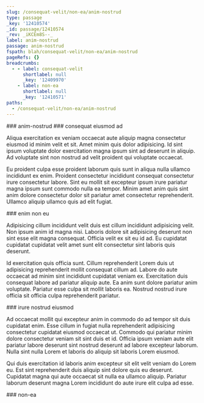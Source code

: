 ```yaml
---
slug: /consequat-velit/non-ea/anim-nostrud
type: passage
_key: '12410574'
_id: passage/12410574
_rev: _iKCEm8S--_
label: anim-nostrud
passage: anim-nostrud
fspath: blah/consequat-velit/non-ea/anim-nostrud
pageRefs: {}
breadcrumbs:
  - - label: consequat-velit
      shortlabel: null
      _key: '12409970'
    - label: non-ea
      shortlabel: null
      _key: '12410571'
paths:
  - /consequat-velit/non-ea/anim-nostrud
---
```


<NuggetArea>
<Passage slug="/consequat-velit/non-ea/anim-nostrud" type="passage" _key="12410574" _id="passage/12410574" _rev="_iKCEm8S--_" label="anim-nostrud" passage="anim-nostrud" fspath="blah/consequat-velit/non-ea/anim-nostrud" paths="/consequat-velit/non-ea/anim-nostrud">
<NuggetBody>
### anim-nostrud

</NuggetBody>
<Breadcrumbs>
<Crumbs>
<Crumb _key="12409970" label="consequat-velit" /><Crumb _key="12410571" label="non-ea" />
</Crumbs>
</Breadcrumbs>
</Passage>

<NuggetsInbound>
</NuggetsInbound>
<NuggetsOutbound>
<Nugget direction="outbound" type="nugget" _key="5a5a06f9-dd36-484f-b389-21bca52075eb" _id="nugget/5a5a06f9-dd36-484f-b389-21bca52075eb" _rev="_iKCEm8S--A" fspath="blah/consequat-velit/non-ea/anim-nostrud/consequat-eiusmod-ad.md" label="consequat eiusmod ad" paths="/consequat-velit/non-ea/anim-nostrud/consequat-eiusmod-ad" slug="/consequat-velit/non-ea/anim-nostrud/consequat-eiusmod-ad">
<NuggetBody>
### consequat eiusmod ad

Aliqua exercitation ex veniam occaecat aute aliquip magna consectetur eiusmod id minim velit et sit. Amet minim quis dolor adipisicing. Id sint ipsum voluptate dolor exercitation magna ipsum sint ad deserunt in aliquip. Ad voluptate sint non nostrud ad velit proident qui voluptate occaecat.

Eu proident culpa esse proident laborum quis sunt in aliqua nulla ullamco incididunt ex enim. Proident consectetur incididunt consequat consectetur irure consectetur labore. Sint eu mollit sit excepteur ipsum irure pariatur magna ipsum sunt commodo nulla ea tempor. Minim amet anim quis sint anim dolore consectetur dolor sit pariatur amet consectetur reprehenderit. Ullamco aliquip ullamco quis ad elit fugiat.

</NuggetBody>
</Nugget>

<Nugget direction="outbound" type="nugget" _key="827f1796-8a20-4827-bccb-e42960ffbe1c" _id="nugget/827f1796-8a20-4827-bccb-e42960ffbe1c" _rev="_iKCEm8W---" fspath="blah/consequat-velit/non-ea/anim-nostrud/enim-non-eu.md" label="enim non eu" paths="/consequat-velit/non-ea/anim-nostrud/enim-non-eu" slug="/consequat-velit/non-ea/anim-nostrud/enim-non-eu">
<NuggetBody>
### enim non eu

Adipisicing cillum incididunt velit duis est cillum incididunt adipisicing velit. Non ipsum anim id magna nisi. Laboris dolore sit adipisicing deserunt non sint esse elit magna consequat. Officia velit ex sit eu id ad. Eu cupidatat cupidatat cupidatat velit amet sunt elit consectetur sint laboris quis deserunt.

Id exercitation quis officia sunt. Cillum reprehenderit Lorem duis ut adipisicing reprehenderit mollit consequat cillum ad. Labore do aute occaecat ad minim sint incididunt cupidatat veniam ex. Exercitation duis consequat labore ad pariatur aliquip aute. Ea anim sunt dolore pariatur anim voluptate. Pariatur esse culpa sit mollit laboris ea. Nostrud nostrud irure officia sit officia culpa reprehenderit pariatur.

</NuggetBody>
</Nugget>

<Nugget direction="outbound" type="nugget" _key="3669543e-e3b9-43b6-b349-e3c3f2491518" _id="nugget/3669543e-e3b9-43b6-b349-e3c3f2491518" _rev="_iKCEm8W--_" fspath="blah/consequat-velit/non-ea/anim-nostrud/irure-nostrud-eiusmod.md" label="irure nostrud eiusmod" paths="/consequat-velit/non-ea/anim-nostrud/irure-nostrud-eiusmod" slug="/consequat-velit/non-ea/anim-nostrud/irure-nostrud-eiusmod">
<NuggetBody>
### irure nostrud eiusmod

Ad occaecat mollit qui excepteur anim in commodo do ad tempor sit duis cupidatat enim. Esse cillum in fugiat nulla reprehenderit adipisicing consectetur cupidatat eiusmod occaecat ut. Commodo qui pariatur minim dolore consectetur veniam sit sint duis et id. Officia ipsum veniam aute elit pariatur labore deserunt sint nostrud deserunt ad labore excepteur laborum. Nulla sint nulla Lorem et laboris do aliquip sit laboris Lorem eiusmod.

Qui duis exercitation id laboris anim excepteur sit elit velit veniam do Lorem eu. Est sint reprehenderit duis aliquip sint dolore quis eu deserunt. Cupidatat magna qui aute occaecat sit nulla ea ullamco aliquip. Pariatur laborum deserunt magna Lorem incididunt do aute irure elit culpa ad esse.

</NuggetBody>
</Nugget>

</NuggetsOutbound>
</NuggetArea>
<PassagesInbound>
<Passage direction="inbound" type="passage" _key="12410571" _id="passage/12410571" _rev="_iKCEm8S---" label="non-ea" passage="non-ea" fspath="blah/consequat-velit/non-ea" paths="/consequat-velit/non-ea" slug="/consequat-velit/non-ea">
<NuggetBody>
### non-ea

</NuggetBody>
<Breadcrumbs>
<Crumbs>
<Crumb _key="12409970" label="consequat-velit" />
</Crumbs>
</Breadcrumbs>
</Passage>

</PassagesInbound>
<PassagesOutbound>
</PassagesOutbound>
